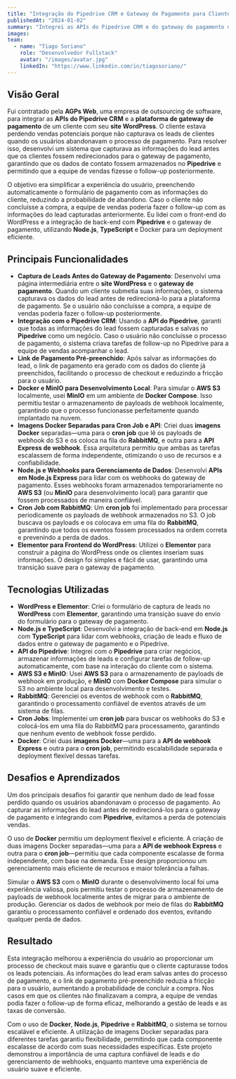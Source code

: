 ```yaml
---
title: "Integração do Pipedrive CRM e Gateway de Pagamento para Cliente da AGPs Web"
publishedAt: "2024-01-02"
summary: "Integrei as APIs do Pipedrive CRM e do gateway de pagamento de um cliente com seu site WordPress, capturando leads e otimizando o processo de pagamento. Utilizei Docker com MinIO para simular o S3 localmente e dividi as tarefas em duas imagens Docker separadas: uma para o cron job e outra para a API de webhook Express."
images:
team:
  - name: "Tiago Soriano"
    role: "Desenvolvedor Fullstack"
    avatar: "/images/avatar.jpg"
    linkedIn: "https://www.linkedin.com/in/tiagosoriano/"
---
```


## Visão Geral

Fui contratado pela **AGPs Web**, uma empresa de outsourcing de software, para integrar as **APIs do Pipedrive CRM** e a **plataforma de gateway de pagamento** de um cliente com seu **site WordPress**. O cliente estava perdendo vendas potenciais porque não capturava os leads de clientes quando os usuários abandonavam o processo de pagamento. Para resolver isso, desenvolvi um sistema que capturava as informações do lead antes que os clientes fossem redirecionados para o gateway de pagamento, garantindo que os dados de contato fossem armazenados no **Pipedrive** e permitindo que a equipe de vendas fizesse o follow-up posteriormente.

O objetivo era simplificar a experiência do usuário, preenchendo automaticamente o formulário de pagamento com as informações do cliente, reduzindo a probabilidade de abandono. Caso o cliente não concluísse a compra, a equipe de vendas poderia fazer o follow-up com as informações do lead capturadas anteriormente. Eu lidei com o front-end do WordPress e a integração de back-end com **Pipedrive** e o gateway de pagamento, utilizando **Node.js**, **TypeScript** e Docker para um deployment eficiente.

## Principais Funcionalidades

- **Captura de Leads Antes do Gateway de Pagamento**: Desenvolvi uma página intermediária entre o **site WordPress** e o **gateway de pagamento**. Quando um cliente submetia suas informações, o sistema capturava os dados do lead antes de redirecioná-lo para a plataforma de pagamento. Se o usuário não concluísse a compra, a equipe de vendas poderia fazer o follow-up posteriormente.
- **Integração com o Pipedrive CRM**: Usando a **API do Pipedrive**, garanti que todas as informações do lead fossem capturadas e salvas no **Pipedrive** como um negócio. Caso o usuário não concluísse o processo de pagamento, o sistema criava tarefas de follow-up no Pipedrive para a equipe de vendas acompanhar o lead.
- **Link de Pagamento Pré-preenchido**: Após salvar as informações do lead, o link de pagamento era gerado com os dados do cliente já preenchidos, facilitando o processo de checkout e reduzindo a fricção para o usuário.
- **Docker e MinIO para Desenvolvimento Local**: Para simular o **AWS S3** localmente, usei **MinIO** em um ambiente de **Docker Compose**. Isso permitiu testar o armazenamento de payloads de webhook localmente, garantindo que o processo funcionasse perfeitamente quando implantado na nuvem.
- **Imagens Docker Separadas para Cron Job e API**: Criei duas **imagens Docker** separadas—uma para o **cron job** que lê os payloads de webhook do S3 e os coloca na fila do **RabbitMQ**, e outra para a **API Express de webhook**. Essa arquitetura permitiu que ambas as tarefas escalassem de forma independente, otimizando o uso de recursos e a confiabilidade.
- **Node.js e Webhooks para Gerenciamento de Dados**: Desenvolvi **APIs em Node.js Express** para lidar com os webhooks do gateway de pagamento. Esses webhooks foram armazenados temporariamente no **AWS S3** (ou **MinIO** para desenvolvimento local) para garantir que fossem processados de maneira confiável.
- **Cron Job com RabbitMQ**: Um **cron job** foi implementado para processar periodicamente os payloads de webhook armazenados no S3. O job buscava os payloads e os colocava em uma fila do **RabbitMQ**, garantindo que todos os eventos fossem processados na ordem correta e prevenindo a perda de dados.
- **Elementor para Frontend do WordPress**: Utilizei o **Elementor** para construir a página do WordPress onde os clientes inseriam suas informações. O design foi simples e fácil de usar, garantindo uma transição suave para o gateway de pagamento.

## Tecnologias Utilizadas

- **WordPress e Elementor**: Criei o formulário de captura de leads no **WordPress** com **Elementor**, garantindo uma transição suave do envio do formulário para o gateway de pagamento.
- **Node.js e TypeScript**: Desenvolvi a integração de back-end em **Node.js** com **TypeScript** para lidar com webhooks, criação de leads e fluxo de dados entre o gateway de pagamento e o Pipedrive.
- **API do Pipedrive**: Integrei com o **Pipedrive** para criar negócios, armazenar informações de leads e configurar tarefas de follow-up automaticamente, com base na interação do cliente com o sistema.
- **AWS S3 e MinIO**: Usei **AWS S3** para o armazenamento de payloads de webhook em produção, e **MinIO** com **Docker Compose** para simular o S3 no ambiente local para desenvolvimento e testes.
- **RabbitMQ**: Gerenciei os eventos de webhook com o **RabbitMQ**, garantindo o processamento confiável de eventos através de um sistema de filas.
- **Cron Jobs**: Implementei um **cron job** para buscar os webhooks do S3 e colocá-los em uma fila do RabbitMQ para processamento, garantindo que nenhum evento de webhook fosse perdido.
- **Docker**: Criei duas **imagens Docker**—uma para a **API de webhook Express** e outra para o **cron job**, permitindo escalabilidade separada e deployment flexível dessas tarefas.

## Desafios e Aprendizados

Um dos principais desafios foi garantir que nenhum dado de lead fosse perdido quando os usuários abandonavam o processo de pagamento. Ao capturar as informações do lead antes de redirecioná-los para o gateway de pagamento e integrando com **Pipedrive**, evitamos a perda de potenciais vendas.

O uso de **Docker** permitiu um deployment flexível e eficiente. A criação de duas imagens Docker separadas—uma para a **API de webhook Express** e outra para o **cron job**—permitiu que cada componente escalasse de forma independente, com base na demanda. Esse design proporcionou um gerenciamento mais eficiente de recursos e maior tolerância a falhas.

Simular o **AWS S3** com o **MinIO** durante o desenvolvimento local foi uma experiência valiosa, pois permitiu testar o processo de armazenamento de payloads de webhook localmente antes de migrar para o ambiente de produção. Gerenciar os dados de webhook por meio de filas do **RabbitMQ** garantiu o processamento confiável e ordenado dos eventos, evitando qualquer perda de dados.

## Resultado

Esta integração melhorou a experiência do usuário ao proporcionar um processo de checkout mais suave e garantiu que o cliente capturasse todos os leads potenciais. As informações do lead eram salvas antes do processo de pagamento, e o link de pagamento pré-preenchido reduzia a fricção para o usuário, aumentando a probabilidade de concluir a compra. Nos casos em que os clientes não finalizavam a compra, a equipe de vendas podia fazer o follow-up de forma eficaz, melhorando a gestão de leads e as taxas de conversão.

Com o uso de **Docker**, **Node.js**, **Pipedrive** e **RabbitMQ**, o sistema se tornou escalável e eficiente. A utilização de imagens Docker separadas para diferentes tarefas garantiu flexibilidade, permitindo que cada componente escalasse de acordo com suas necessidades específicas. Este projeto demonstrou a importância de uma captura confiável de leads e do gerenciamento de webhooks, enquanto manteve uma experiência de usuário suave e eficiente.
